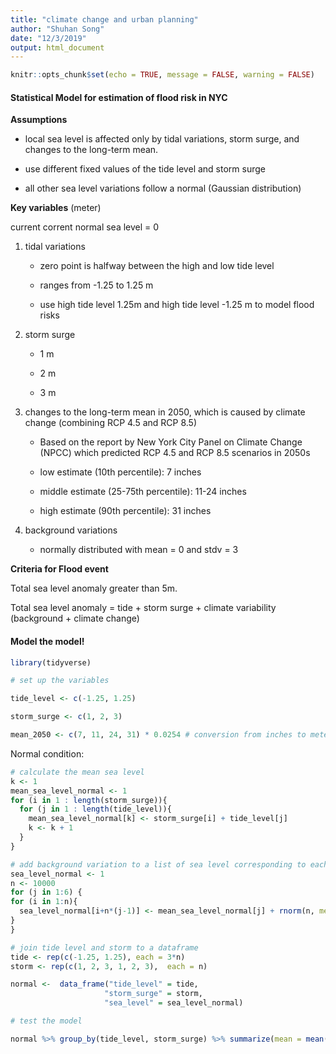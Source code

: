 ```yaml
---
title: "climate change and urban planning"
author: "Shuhan Song"
date: "12/3/2019"
output: html_document
---
```


```r
knitr::opts_chunk$set(echo = TRUE, message = FALSE, warning = FALSE)
```

#### Statistical Model for estimation of flood risk in NYC

**Assumptions**

- local sea level is affected only by tidal variations, storm surge, and changes to the long-term mean.

- use different fixed values of the tide level and storm surge

- all other sea level variations follow a normal (Gaussian distribution)

**Key variables** (meter)

current corrent normal sea level = 0

1. tidal variations

    - zero point is halfway between the high and low tide level
  
    - ranges from -1.25 to 1.25 m
  
    - use high tide level 1.25m and high tide level -1.25 m to model flood risks

2. storm surge

    - 1 m 
  
    - 2 m 
  
    - 3 m

3. changes to the long-term mean in 2050, which is caused by climate change (combining RCP 4.5 and RCP 8.5)

    - Based on the report by New York City Panel on Climate Change (NPCC) which predicted RCP 4.5 and RCP 8.5 scenarios in 2050s
  
    - low estimate (10th percentile): 7 inches
  
    - middle estimate (25-75th percentile): 11-24 inches
  
    - high estimate (90th percentile): 31 inches

4. background variations

    - normally distributed with mean = 0 and stdv = 3

**Criteria for Flood event**

Total sea level anomaly greater than 5m.

Total sea level anomaly = tide + storm surge + climate variability (background + climate change)


#### Model the model!
```r
library(tidyverse)
```


```r
# set up the variables

tide_level <- c(-1.25, 1.25)

storm_surge <- c(1, 2, 3)

mean_2050 <- c(7, 11, 24, 31) * 0.0254 # conversion from inches to meters
```

Normal condition:

```r

# calculate the mean sea level
k <- 1
mean_sea_level_normal <- 1
for (i in 1 : length(storm_surge)){
  for (j in 1 : length(tide_level)){
    mean_sea_level_normal[k] <- storm_surge[i] + tide_level[j]
    k <- k + 1
  }
}
```

```r
# add background variation to a list of sea level corresponding to each mean
sea_level_normal <- 1
n <- 10000
for (j in 1:6) {
for (i in 1:n){
  sea_level_normal[i+n*(j-1)] <- mean_sea_level_normal[j] + rnorm(n, mean = 0 , sd = 3)
}
}

# join tide level and storm to a dataframe
tide <- rep(c(-1.25, 1.25), each = 3*n)
storm <- rep(c(1, 2, 3, 1, 2, 3),  each = n)

normal <-  data_frame("tide_level" = tide,
                     "storm_surge" = storm,
                     "sea_level" = sea_level_normal)

```

```r
# test the model

normal %>% group_by(tide_level, storm_surge) %>% summarize(mean = mean(sea_level))
```

